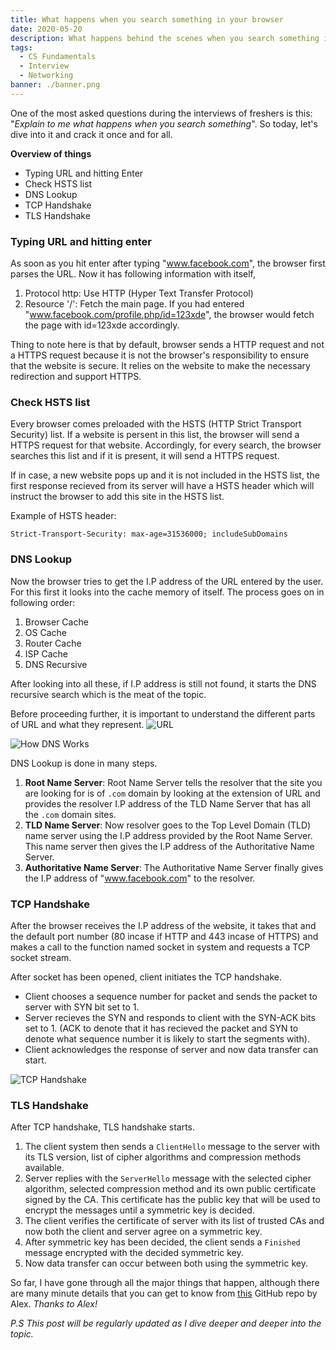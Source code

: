 ```yaml
---
title: What happens when you search something in your browser
date: 2020-05-20
description: What happens behind the scenes when you search something in your browser
tags:
  - CS Fundamentals
  - Interview
  - Networking
banner: ./banner.png
---
```

One of the most asked questions during the interviews of freshers is this: "*Explain to me what happens when you search something*". So today, let's dive into it and crack it once and for all.

**Overview of things**
 - Typing URL and hitting Enter
 - Check HSTS list
 - DNS Lookup
 - TCP Handshake
 - TLS Handshake

### Typing URL and hitting enter
As soon as you hit enter after typing "www.facebook.com", the browser first parses the URL. Now it has following information with itself,

 1. Protocol http: Use HTTP (Hyper Text Transfer Protocol)
 2. Resource '/':  Fetch the main page. If you had entered "www.facebook.com/profile.php/id=123xde", the browser would fetch the page with id=123xde accordingly.



Thing to note here is that by default, browser sends a HTTP request and not a HTTPS request because it is not the browser's responsibility to ensure that the website is secure. It relies on the website to make the necessary redirection and support HTTPS.

### Check HSTS list

Every browser comes preloaded with the HSTS (HTTP Strict Transport Security) list. If a website is persent in this list, the browser will send a HTTPS request for that website. Accordingly, for every search, the browser searches this list and if it is present, it will send a HTTPS request.

If in case, a new website pops up and it is not included in the HSTS list, the first response recieved from its server will have a HSTS header which will instruct the browser to add this site in the HSTS list.

Example of HSTS header:


```Strict-Transport-Security: max-age=31536000; includeSubDomains```

### DNS Lookup

Now the browser tries to get the I.P address of the URL entered by the user. For this first it looks into the cache memory of itself. The process goes on in following order:

 1. Browser Cache
 2. OS Cache
 3. Router Cache
 4. ISP Cache
 5. DNS Recursive


After looking into all these, if I.P address is still not found, it starts the DNS recursive search which is the meat of the topic.


Before proceeding further, it is important to understand the different parts of URL and what they represent.
![URL](./url.png)


![How DNS Works](./dns-lookup.png)

DNS Lookup is done in many steps.

 1. **Root Name Server**: Root Name Server tells the resolver that the site you are looking for is of ``.com`` domain by looking at the extension of URL and provides the resolver I.P address of the TLD Name Server that has all the ``.com`` domain sites.
 2. **TLD Name Server**: Now resolver goes to the Top Level Domain (TLD) name server using the I.P address provided by the Root Name Server. This name server then gives the I.P address of the Authoritative Name Server.
 3. **Authoritative Name Server**: The Authoritative Name Server finally gives the I.P address of "www.facebook.com" to the resolver.


### TCP Handshake

After the browser receives the I.P address of the website, it takes that and the default port number (80 incase if HTTP and 443 incase of HTTPS) and makes a call to the function named socket in system and requests a TCP socket stream.

After socket has been opened, client initiates the TCP handshake.

 - Client chooses a sequence number for packet and sends the packet to server with SYN bit set to 1.
 - Server recieves the SYN and responds to client with the SYN-ACK bits set to 1. (ACK to denote that it has recieved the packet and SYN to denote what sequence number it is likely to start the segments with).
 - Client acknowledges the response of server and now data transfer can start.

![TCP Handshake](./tcp-handshake.png)

### TLS Handshake
After TCP handshake, TLS handshake starts.

 1. The client system then sends a ```ClientHello``` message to the server with its TLS version, list of cipher algorithms and compression methods available.
 2. Server replies with the ```ServerHello``` message with the selected cipher algorithm, selected compression method and its own public certificate signed by the CA. This certificate has the public key that will be used to encrypt the messages until a symmetric key is decided.
 3. The client verifies the certificate of server with its list of trusted CAs and now both the client and server agree on a symmetric key.
 4. After symmetric key has been decided, the client sends a ```Finished``` message encrypted with the decided symmetric key.
 5. Now data transfer can occur between both using the symmetric key.



So far, I have gone through all the major things that happen, although there are many minute details that you can get to know from [this](https://github.com/alex/what-happens-when) GitHub repo by Alex. *Thanks to Alex!*


*P.S This post will be regularly updated as I dive deeper and deeper into the topic.*